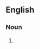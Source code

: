 ==English==

===Noun===
{{wikipedia| system software}}
{{alternative spelling of|system software}}
# {{defn|English}}